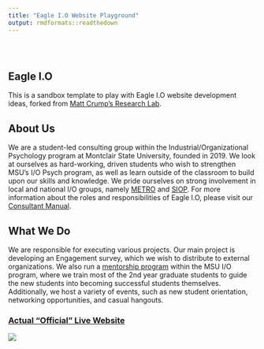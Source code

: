 ```yaml
---
title: "Eagle I.O Website Playground"
output: rmdformats::readthedown
---
```


<style type="text/css">
.title {
  display: none;
}

#getting-started img {
  margin-right: 10px;
}

</style>

<div class="row" style="padding-top: 30px;">
<div class="col-sm-6">

# **Eagle I.O**

This is a sandbox template to play with Eagle I.O website development ideas, forked from [Matt Crump's Research Lab](https://crumplab.github.io/).

## About Us
We are a student-led consulting group within the Industrial/Organizational Psychology program at Montclair State University, founded in 2019. We look at ourselves as hard-working, driven students who wish to strengthen MSU's I/O Psych program, as well as learn outside of the classroom to build upon our skills and knowledge. We pride ourselves on strong involvement in local and national I/O groups, namely [METRO](https://metroapppsych.com/) and [SIOP](https://siop.org). For more information about the roles and responsibilities of Eagle I.O, please visit our [Consultant Manual](https://bookdown.org/kulasj/eagleiomanual/). 

## What We Do
We are responsible for executing various projects. Our main project is developing an Engagement survey, which we wish to distribute to external organizations. We also run a [mentorship program](https://bookdown.org/kulasj/mentorship/) within the MSU I/O program, where we train most of the 2nd year graduate students to guide the new students into becoming successful students themselves. Additionally, we host a variety of events, such as new student orientation, networking opportunities, and casual hangouts. 

</div>
<div class="col-sm-6">

### [Actual "Official" Live Website](https://eagle-io.weebly.com/)

<a href = "https://eagle-io.weebly.com/">
![](images/eagle.png)
</a>
</div>
